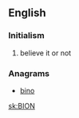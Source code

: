==English==

===Initialism===
{{head|en|initialism}}

# believe it or not

===Anagrams===
* [[bino#English|bino]] 

[[sk:BION]]
